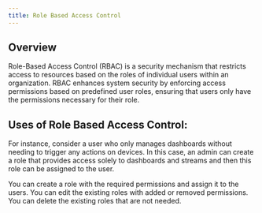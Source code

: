 ```yaml
---
title: Role Based Access Control
---
```


## Overview

Role-Based Access Control (RBAC) is a security mechanism that restricts access to resources based on the roles of individual users within an organization. RBAC enhances system security by enforcing access permissions based on predefined user roles, ensuring that users only have the permissions necessary for their role.

## Uses of Role Based Access Control:

For instance, consider a user who only manages dashboards without needing to trigger any actions on devices. In this case, an admin can create a role that provides access solely to dashboards and streams and then this role can be assigned to the user.


<CardGroup cols={2}>
  <Card title="Create a Role" icon="link" href="/platform-guide/roles/creating-a-role">
  You can create a role with the required permissions and assign it to the users.
</Card>
  <Card title="Edit a Role" icon="link" href="/platform-guide/roles/editing-a-role">
  You can edit the existing roles with added or removed permissions.
</Card>
  <Card title="Delete a Role" icon="link" href="/platform-guide/roles/deleting-a-role">
  You can delete the existing roles that are not needed.
</Card>
</CardGroup>
